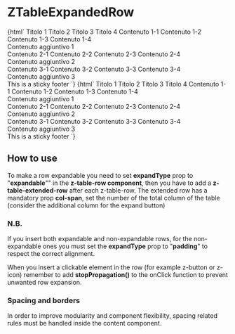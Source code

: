 
<Meta
  title="Table/ZTableExpandedRow"
  component="z-table-expanded-row"
/>

# ZTableExpandedRow

<Preview>
  <Story name="ZTableExpandedRow-all-expanded">
    {html`<style>
      .expanded-row-content {
        margin: 0 calc(var(--space-unit) * 2) 0 calc(var(--space-unit) * 2);
        padding: calc(var(--space-unit) * 2) 0 calc(var(--space-unit) * 2) 0;
        border-top: 1px solid var(--gray200);
      }
    </style>
    <z-table bordered="true">
      <z-table-head>
        <z-table-header-row expandable="true">
          <z-table-header>
            <span>Titolo 1</span>
          </z-table-header>
          <z-table-header>
            <span>Titolo 2</span>
          </z-table-header>
          <z-table-header>
            <span>Titolo 3</span>
          </z-table-header>
          <z-table-header>
            <span>Titolo 4</span>
          </z-table-header>
        </z-table-header-row>
      </z-table-head>
      <z-table-body>
        <z-table-row expanded-type="expandable">
          <z-table-cell>
            <span>Contenuto 1-1</span>
          </z-table-cell>
          <z-table-cell>
            <span>Contenuto 1-2</span>
          </z-table-cell>
          <z-table-cell>
            <span>Contenuto 1-3</span>
          </z-table-cell>
          <z-table-cell>
            <span>Contenuto 1-4</span>
          </z-table-cell>
        </z-table-row>
        <z-table-expanded-row col-span="5">
          <div class="expanded-row-content">Contenuto aggiuntivo 1</div>
        </z-table-expanded-row>
        <z-table-row expanded-type="expandable">
          <z-table-cell>
            <span>Contenuto 2-1</span>
          </z-table-cell>
          <z-table-cell>
            <span>Contenuto 2-2</span>
          </z-table-cell>
          <z-table-cell>
            <span>Contenuto 2-3</span>
          </z-table-cell>
          <z-table-cell>
            <span>Contenuto 2-4</span>
          </z-table-cell>
        </z-table-row>
        <z-table-expanded-row col-span="5">
          <div class="expanded-row-content">Contenuto aggiuntivo 2</div>
        </z-table-expanded-row>
        <z-table-row expanded-type="expandable">
          <z-table-cell>
            <span>Contenuto 3-1</span>
          </z-table-cell>
          <z-table-cell>
            <span>Contenuto 3-2</span>
          </z-table-cell>
          <z-table-cell>
            <span>Contenuto 3-3</span>
          </z-table-cell>
          <z-table-cell>
            <span>Contenuto 3-4</span>
          </z-table-cell>
        </z-table-row>
        <z-table-expanded-row col-span="5">
          <div class="expanded-row-content">Contenuto aggiuntivo 3</div>
        </z-table-expanded-row>
      </z-table-body>
      <z-table-sticky-footer slot="sticky-footer">
        <span>This is a sticky footer</span>
      </z-table-sticky-footer>
    </z-table>`}
  </Story>
  <Story name="ZTableExpandedRow-mix">
    {html`<style>
      .expanded-row-content {
        margin: 0 calc(var(--space-unit) * 2) 0 calc(var(--space-unit) * 2);
        padding: calc(var(--space-unit) * 2) 0 calc(var(--space-unit) * 2) 0;
        border-top: 1px solid var(--gray200);
      }
    </style>
    <z-table bordered="true">
      <z-table-head>
        <z-table-header-row expandable="true">
          <z-table-header>
            <span>Titolo 1</span>
          </z-table-header>
          <z-table-header>
            <span>Titolo 2</span>
          </z-table-header>
          <z-table-header>
            <span>Titolo 3</span>
          </z-table-header>
          <z-table-header>
            <span>Titolo 4</span>
          </z-table-header>
        </z-table-header-row>
      </z-table-head>
      <z-table-body>
        <z-table-row expanded-type="padding">
          <z-table-cell>
            <span>Contenuto 1-1</span>
          </z-table-cell>
          <z-table-cell>
            <span>Contenuto 1-2</span>
          </z-table-cell>
          <z-table-cell>
            <span>Contenuto 1-3</span>
          </z-table-cell>
          <z-table-cell>
            <span>Contenuto 1-4</span>
          </z-table-cell>
        </z-table-row>
        <z-table-expanded-row col-span="5">
          <div>Contenuto aggiuntivo 1</div>
        </z-table-expanded-row>
        <z-table-row expanded-type="expandable">
          <z-table-cell>
            <span>Contenuto 2-1</span>
          </z-table-cell>
          <z-table-cell>
            <span>Contenuto 2-2</span>
          </z-table-cell>
          <z-table-cell>
            <span>Contenuto 2-3</span>
          </z-table-cell>
          <z-table-cell>
            <span>Contenuto 2-4</span>
          </z-table-cell>
        </z-table-row>
        <z-table-expanded-row col-span="5">
          <div class="expanded-row-content">Contenuto aggiuntivo 2</div>
        </z-table-expanded-row>
        <z-table-row expanded-type="padding">
          <z-table-cell>
            <span>Contenuto 3-1</span>
          </z-table-cell>
          <z-table-cell>
            <span>Contenuto 3-2</span>
          </z-table-cell>
          <z-table-cell>
            <span>Contenuto 3-3</span>
          </z-table-cell>
          <z-table-cell>
            <span>Contenuto 3-4</span>
          </z-table-cell>
        </z-table-row>
        <z-table-expanded-row col-span="5">
          <div>Contenuto aggiuntivo 3</div>
        </z-table-expanded-row>
      </z-table-body>
      <z-table-sticky-footer slot="sticky-footer">
        <span>This is a sticky footer</span>
      </z-table-sticky-footer>
    </z-table>`}
  </Story>
</Preview>

<Props of="z-table-expanded-row" />

## How to use

To make a row expandable you need to set **expandType** prop to "**expandable**"" in the **z-table-row component**, then
you have to add a **z-table-extended-row** after each z-table-row.
The extended row has a mandatory prop **col-span**, set the number of the total column of the table (consider the additional column for the
expand button)

### N.B.

If you insert both expandable and non-expandable rows, for the non-expandable ones you must set the **expandType** prop to "**padding**"
to respect the correct alignment.

When you insert a clickable element in the row (for example z-button or z-icon) remember to add **stopPropagation()**
to the onClick function to prevent unwanted row expansion.

### Spacing and borders

In order to improve modularity and component flexibility, spacing related rules must be handled inside the content component.
